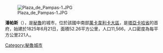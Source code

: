 {{Coord|12|23|56|S|74|52|0|W|region:PE_type:city|display=title}}

[[Image:Plaza_de_Pampas-1.JPG|right]]

'''潘帕斯'''（{{lang-es|Pampas}}），是[[秘魯|秘魯]]的城市，位於該國中南部[[萬卡韋利卡大區|萬卡韋利卡大區]]，是[[塔亞卡哈省|塔亞卡哈省]]的首府，始建於1825年6月21日，面積52.26平方公里，人口11,566，人口密度為每平方公里221人。

{{Peru-geo-stub}}
[[Category:秘魯城市|Category:秘魯城市]]